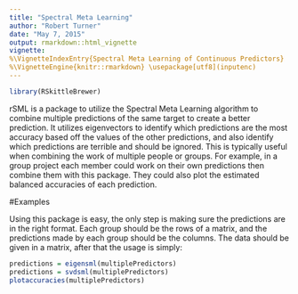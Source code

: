 ```yaml
---
title: "Spectral Meta Learning"
author: "Robert Turner"
date: "May 7, 2015"
output: rmarkdown::html_vignette
vignette:
%\VignetteIndexEntry{Spectral Meta Learning of Continuous Predictors}
%\VignetteEngine{knitr::rmarkdown} \usepackage[utf8](inputenc)
---
```

```r
library(RSkittleBrewer)
```

rSML is a package to utilize the Spectral Meta Learning algorithm to combine multiple predictions of the same target to create a better prediction. It utilizes eigenvectors to identify which predictions are the most accuracy based off the values of the other predictions, and also identify which predictions are terrible and should be ignored. This is typically useful when combining the work of multiple people or groups. For example, in a group project each member could work on their own predictions then combine them with this package. They could also plot the estimated balanced accuracies of each prediction.

#Examples

Using this package is easy, the only step is making sure the predictions are in the right format. Each group should be the rows of a matrix, and the predictions made by each group should be the columns. The data should be given in a matrix, after that the usage is simply:
```r
predictions = eigensml(multiplePredictors)
predictions = svdsml(multiplePredictors)
plotaccuracies(multiplePredictors)
```

